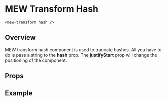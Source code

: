 
# MEW Transform Hash 
`<mew-transform hash />`

## Overview
MEW transform hash component is used to truncate hashes. All you have to do is pass a string to the **hash** prop. The **justifyStart**
prop will change the positioning of the component.
<br />

## Props
<Props of={MewTransformHash} />

## Example
<Preview><Story id="mewtransformhash--mew-transform-hash" /></Preview>
